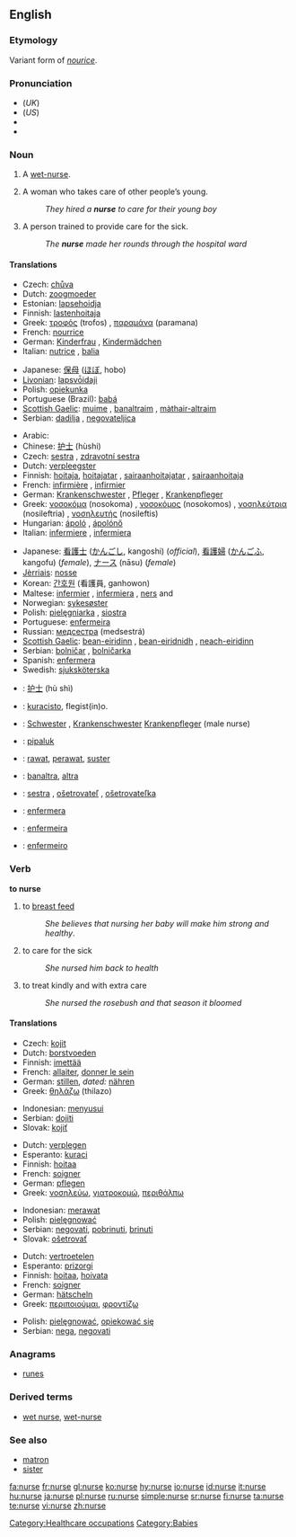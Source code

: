 ==English==
{{wikipedia}}

===Etymology===
Variant form of ''[[nourice]]''.

===Pronunciation===
*(''UK'') {{IPA|/nɜːs/}}
*(''US'') {{IPA|/nəɻs/}}
*{{audio|en-us-nurse.ogg|Audio (US)}}
*{{rhymes|ɜː(r)s}}

===Noun===
{{en-noun}}

# {{archaic}} A [[wet-nurse]].
# A woman who takes care of other people’s young.
#: ''They hired a '''nurse''' to care for their young boy''
# A person trained to provide care for the sick.
#: ''The '''nurse''' made her rounds through the hospital ward''

====Translations====
{{trans-top|woman who takes care of other people's young}}
* Czech: [[chůva]] {{f}}
* Dutch: [[zoogmoeder]] {{f}}
* Estonian: [[lapsehoidja]]
* Finnish: [[lastenhoitaja]]
* Greek: [[τροφός]] (trofos) {{f}}, [[παραμάνα]] (paramana) {{f}}
* French: [[nourrice]] {{f}}
* German: [[Kinderfrau]] {{f}}, [[Kindermädchen]] {{n}}
* Italian: [[nutrice]] {{f}}, [[balia]] {{f}}
{{trans-mid}}
* Japanese: [[保母]] ([[ほぼ]], hobo)
* [[Livonian]]: [[lapsvȱidaji]]
* Polish: [[opiekunka]] {{f}}
* Portuguese (Brazil): [[babá]] {{f}}
* [[Scottish Gaelic]]: [[muime]] {{f}}, [[banaltraim]] {{f}}, [[màthair-altraim]] {{f}}
* Serbian: [[dadilja]] {{f}}, [[negovateljica]] {{f}}
{{trans-bottom}}

{{trans-top|person trained to provide care for the sick}}
* Arabic: {{Arab|[[ممرضة]]}} {{IPAchar|(mumáreɖa)}} {{f}}
* Chinese: [[护士]] (hùshi)
* Czech: [[sestra]] {{f}}, [[zdravotní sestra]] {{f}}
* Dutch: [[verpleegster]] {{f}}
* Finnish: [[hoitaja]], [[hoitajatar]] {{f}}, [[sairaanhoitajatar]] {{f}}, [[sairaanhoitaja]]
* French: [[infirmière]] {{f}}, [[infirmier]] {{m}}
* German: [[Krankenschwester]] {{f}}, [[Pfleger]] {{m}}, [[Krankenpfleger]] {{m}}
* Greek: [[νοσοκόμα]] (nosokoma) {{f}}, [[νοσοκόμος]] (nosokomos) {{m}}, [[νοσηλεύτρια]] (nosileftria) {{f}}, [[νοσηλευτής]] (nosileftis) {{m}}
* Hungarian: [[ápoló]] {{m}}, [[ápolónő]] {{f}}
* Italian: [[infermiere]] {{m}}, [[infermiera]] {{f}}
{{trans-mid}}
* Japanese: [[看護士]] ([[かんごし]], kangoshi) (''official''), [[看護婦]] ([[かんごふ]], kangofu) (''female''), [[ナース]] (nāsu) (''female'')
* [[Jèrriais]]: [[nosse]] {{f}}
* Korean: [[간호원]] (看護員, ganhowon)
* Maltese: [[infermier]] {{m}}, [[infermiera]] {{f}}, [[ners]] {{m}} and {{f}}
* Norwegian: [[sykesøster]] {{f}}
* Polish: [[pielęgniarka]] {{f}}, [[siostra]] {{f}}
* Portuguese: [[enfermeira]] {{f}}
* Russian: [[медсестра]] (medsestrá) {{f}}
* [[Scottish Gaelic]]: [[bean-eiridinn]] {{f}}, [[bean-eiridnidh]] {{f}}, [[neach-eiridinn]] {{m}}
* Serbian: [[bolničar]] {{m}}, [[bolničarka]] {{f}}
* Spanish: [[enfermera]] {{f}}
* Swedish: [[sjuksköterska]] {{c}}
{{trans-bottom}}

{{checktrans-top}}
* {{ttbc|Chinese}}: [[护士]] (hù shì)
* {{ttbc|Esperanto}}: [[kuracisto]], flegist(in)o.
* {{ttbc|German}}: [[Schwester]] {{f}}, [[Krankenschwester]] {{f}} [[Krankenpfleger]] {{m}} (male nurse)
* {{ttbc|Greenlandic}}: [[pipaluk]]
* {{ttbc|Indonesian}}: [[rawat]], [[perawat]], [[suster]]
* {{ttbc|Irish}}: [[banaltra]], [[altra]]
{{trans-mid}}
* {{ttbc|Slovak}}: [[sestra]] {{f}}, [[ošetrovateľ]] {{m}}, [[ošetrovateľka]] {{f}}
* {{ttbc|Spanish}}: [[enfermera]] {{f}}
* {{ttbc|Portuguese}}: [[enfermeira]] {{f}}
* {{ttbc|Portuguese}}: [[enfermeiro]] {{m}}
{{trans-bottom}}

===Verb===
'''to nurse'''

#  to [[breast feed]]
#:''She believes that nursing her baby will make him strong and healthy''.
# to care for the sick
#:''She nursed him back to health''
# to treat kindly and with extra care
#:''She nursed the rosebush and that season it bloomed''

====Translations====
{{trans-top|to breast feed}}
*Czech: [[kojit]]
*Dutch: [[borstvoeden]]
*Finnish: [[imettää]]
*French: [[allaiter]], [[donner le sein]]
*German: [[stillen]], ''dated:'' [[nähren]]
*Greek: [[θηλάζω]] (thilazo)
{{trans-mid}}
*Indonesian: [[susu|menyusui]]
*Serbian: [[dojiti]]
*Slovak: [[kojiť]]
{{trans-bottom}}

{{trans-top|to care for the sick}}
*Dutch: [[verplegen]]
*Esperanto: [[kuraci]]
*Finnish: [[hoitaa]]
*French: [[soigner]]
*German: [[pflegen]]
*Greek: [[νοσηλεύω]], [[γιατροκομώ]], [[περιθάλπω]]
{{trans-mid}}
*Indonesian: [[rawat|merawat]]
*Polish: [[pielęgnować]]
*Serbian: [[negovati]], [[pobrinuti]], [[brinuti]]
*Slovak: [[ošetrovať]]
{{trans-bottom}}

{{trans-top|to treat kindly and with extra care}}
*Dutch: [[vertroetelen]]
*Esperanto: [[prizorgi]]
*Finnish: [[hoitaa]], [[hoivata]]
*French: [[soigner]]
*German: [[hätscheln]]
*Greek: [[περιποιούμαι]], [[φροντίζω]]
{{trans-mid}}
*Polish: [[pielęgnować]], [[opiekować się]]
*Serbian: [[nega]], [[negovati]]
{{trans-bottom}}

===Anagrams===
*[[runes]]

===Derived terms===
*[[wet nurse]], [[wet-nurse]]

===See also===
*[[matron]]
*[[sister]]

[[Category:Healthcare occupations]]
[[Category:Babies]]

[[fa:nurse]]
[[fr:nurse]]
[[gl:nurse]]
[[ko:nurse]]
[[hy:nurse]]
[[io:nurse]]
[[id:nurse]]
[[it:nurse]]
[[hu:nurse]]
[[ja:nurse]]
[[pl:nurse]]
[[ru:nurse]]
[[simple:nurse]]
[[sr:nurse]]
[[fi:nurse]]
[[ta:nurse]]
[[te:nurse]]
[[vi:nurse]]
[[zh:nurse]]